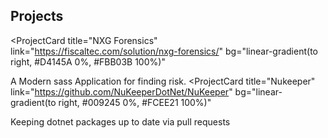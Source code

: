 ## Projects

<ProjectCard
  title="NXG Forensics"
  link="https://fiscaltec.com/solution/nxg-forensics/"
  bg="linear-gradient(to right, #D4145A 0%, #FBB03B 100%)"
>
  A Modern sass Application for finding risk.
</ProjectCard>
<ProjectCard
  title="Nukeeper"
  link="https://github.com/NuKeeperDotNet/NuKeeper"
  bg="linear-gradient(to right, #009245 0%, #FCEE21 100%)"
>
  Keeping dotnet packages up to date via pull requests
</ProjectCard>

